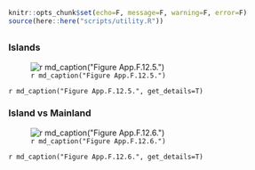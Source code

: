 ```r
knitr::opts_chunk$set(echo=F, message=F, warning=F, error=F)
source(here::here("scripts/utility.R"))
```

## {.tabset} 

### Islands

![`r md_caption("Figure App.F.12.5.")`](../img/cinms_cr/App.F.12.5.urchins_PISCO.jpg)

`r md_caption("Figure App.F.12.5.", get_details=T)`

### Island vs Mainland

![`r md_caption("Figure App.F.12.6.")`](../img/cinms_cr/App.F.12.6_urchins_LTER.jpg)

`r md_caption("Figure App.F.12.6.", get_details=T)`